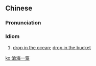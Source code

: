 {{also|沧海一粟}}
==Chinese==
{{zh-forms|s=沧海一粟|type=211}}

===Pronunciation===
{{zh-pron
|m=cānghǎi一sù
|c=cong1 hoi2 jat1 suk1
|cat=cy
}}

===Idiom===
{{zh-idiom}}

# [[drop in the ocean]]; [[drop in the bucket]]

[[ko:滄海一粟]]